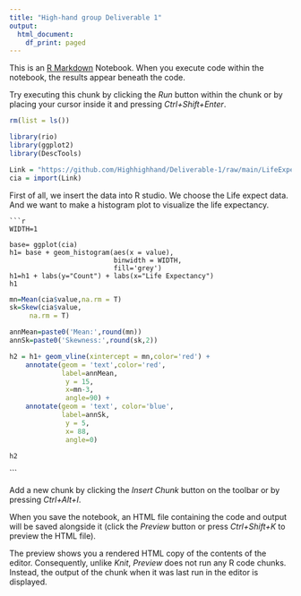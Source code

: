 ```yaml
---
title: "High-hand group Deliverable 1"
output:
  html_document:
    df_print: paged
---
```


This is an [R Markdown](http://rmarkdown.rstudio.com) Notebook. When you execute code within the notebook, the results appear beneath the code. 

Try executing this chunk by clicking the *Run* button within the chunk or by placing your cursor inside it and pressing *Ctrl+Shift+Enter*. 

```r
rm(list = ls())

library(rio)
library(ggplot2)
library(DescTools)

Link = "https://github.com/Highhighhand/Deliverable-1/raw/main/LifeExpect_birth.xlsx"
cia = import(Link)

```
First of all, we insert the data into R studio. We choose the Life expect data. And we want to make a histogram plot to visualize the life expectancy. 
```
```r
WIDTH=1

base= ggplot(cia)  
h1= base + geom_histogram(aes(x = value),
                          binwidth = WIDTH,
                          fill='grey') 
h1=h1 + labs(y="Count") + labs(x="Life Expectancy")
h1
```

```r
mn=Mean(cia$value,na.rm = T)
sk=Skew(cia$value,
     na.rm = T)

annMean=paste0('Mean:',round(mn))
annSk=paste0('Skewness:',round(sk,2))

h2 = h1+ geom_vline(xintercept = mn,color='red') + 
    annotate(geom = 'text',color='red',
             label=annMean,
              y = 15,
              x=mn-3,
              angle=90) + 
    annotate(geom = 'text', color='blue',
             label=annSk,
              y = 5,
              x= 88,
              angle=0)

h2
```

```

Add a new chunk by clicking the *Insert Chunk* button on the toolbar or by pressing *Ctrl+Alt+I*.

When you save the notebook, an HTML file containing the code and output will be saved alongside it (click the *Preview* button or press *Ctrl+Shift+K* to preview the HTML file).

The preview shows you a rendered HTML copy of the contents of the editor. Consequently, unlike *Knit*, *Preview* does not run any R code chunks. Instead, the output of the chunk when it was last run in the editor is displayed.
